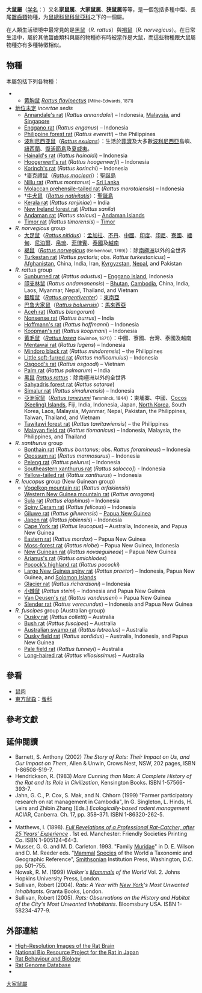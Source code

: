 {{主條目消歧義|本条目介绍的是大鼠属（''Rattus''）。關於'''大鼠'''和'''家鼠'''的其他意義，詳見「'''[[大鼠|大鼠]]'''」及「'''[[家鼠|家鼠]]'''」。关于动物实验用大鼠，詳見[[实验大鼠|实验大鼠]]。}}
{{Automatic taxobox
| fossil_range = {{fossil_range|[[早更新世|早更新世]]|現今}}
| image = Rattus norvegicus 1.jpg
| image_caption = [[褐鼠|褐鼠]] ''Rattus norvegicus''
| taxon= Rattus
| authority = {{le|G. Fischer|Gotthelf Fischer von Waldheim}}, 1803
| type_species=[[褐鼠|褐鼠]]<br>''Rattus norvegicus''
| type_species_authority=({{le|Berkenhout|John Berkenhout}}, 1769)
| subdivision_ranks = [[種_(生物)|種]]
| subdivision = [[#物種|64個物種]]
| synonyms =
*'''''Stenomys''''' Thomas, 1910
}}

'''大鼠屬'''（[[学名|学名]]：{{lang|la|''Rattus''}}）又名'''家鼠属'''、'''大家鼠属'''、'''狭鼠属'''等等，是一個包括多種中型、長尾[[齧齒類|齧齒類]]物種，为[[鼠總科|鼠總科]][[鼠科|鼠科]][[鼠亞科|鼠亞科]]之下的一個屬。

在人類生活環境中最常見的是[[黑鼠|黑鼠]]（''R. rattus''）與[[褐鼠|褐鼠]]（''R. norvegicus''）。在日常生活中，屬於其他齧齒類科與屬的物種亦有時被當作是大鼠，而這些物種跟大鼠屬物種亦有多種特徵相似。

==物種==
{{翻译|time=2018-08-06T14:14:15+00:00}}
本屬包括下列各物種：
** [[黄胸鼠|黄胸鼠]] ''[[Rattus_flavipectus|Rattus flavipectus]]'' <small>(Milne-Edwards, 1871)</small>
*[[地位未定|地位未定]] ''incertae sedis''
** [[Annandale's_rat|Annandale's rat]] (''Rattus annandalei'') – Indonesia, [[Malaysia|Malaysia]], and [[Singapore|Singapore]]
** [[Enggano_rat|Enggano rat]] (''Rattus enganus'') – Indonesia
** [[Philippine_forest_rat|Philippine forest rat]] (''Rattus everetti'') – the Philippines
** [[波利尼西亚鼠|波利尼西亚鼠]]（''[[Rattus_exulans|Rattus exulans]]''）：生活於[[菲濟|菲濟]]及大多數[[波利尼西亞|波利尼西亞]]島嶼、[[紐西蘭|紐西蘭]]、[[復活節島|復活節島]]及[[夏威夷|夏威夷]]。
** [[Hainald's_rat|Hainald's rat]] (''Rattus hainaldi'') – Indonesia
** [[Hoogerwerf's_rat|Hoogerwerf's rat]] (''Rattus hoogerwerfi'') – Indonesia
** [[Korinch's_rat|Korinch's rat]] (''Rattus korinchi'') – Indonesia
** †[[麥克禮鼠|麥克禮鼠]]（''[[Rattus_macleari|Rattus macleari]]''）：[[聖誕島|聖誕島]]
** [[Nillu_rat|Nillu rat]] (''Rattus montanus'') – [[Sri_Lanka|Sri Lanka]]
** [[Molaccan_prehensile-tailed_rat|Molaccan prehensile-tailed rat]] (''Rattus morotaiensis'') – Indonesia
** †[[牛犬鼠|牛犬鼠]]（''[[Rattus_nativitatis|Rattus nativitatis]]''）：[[聖誕島|聖誕島]]
** [[Kerala_rat|Kerala rat]] (''Rattus ranjiniae'') – India
** [[New_Ireland_forest_rat|New Ireland forest rat]] (''Rattus sanila'')
** [[Andaman_rat|Andaman rat]] (''Rattus stoicus'') – [[Andaman_Islands|Andaman Islands]]
** [[Timor_rat|Timor rat]] (''Rattus timorensis'') – [[Timor|Timor]]
*''R. norvegicus'' group
** [[大足鼠|大足鼠]]（''[[Rattus_nitidus|Rattus nitidus]]''）：[[孟加拉|孟加拉]]、[[不丹|不丹]]、[[中國|中國]]、[[印度|印度]]、[[印尼|印尼]]、[[寮國|寮國]]、[[緬甸|緬甸]]、[[尼泊爾|尼泊爾]]、[[帛琉|帛琉]]、[[菲律賓|菲律賓]]、[[泰國|泰國]]及[[越南|越南]]
** [[褐鼠|褐鼠]]（''[[Rattus_norvegicus|Rattus norvegicus]]'' <small>(Berkenhout, 1769)</small>）：除[[南極洲|南極洲]]以外的全世界
** [[Turkestan_rat|Turkestan rat]] (''Rattus pyctoris''; obs. ''Rattus turkestanicus'') – [[Afghanistan|Afghanistan]], China, India, Iran, [[Kyrgyzstan|Kyrgyzstan]], [[Nepal|Nepal]], and Pakistan
*''R. rattus'' group
** [[Sunburned_rat|Sunburned rat]] (''Rattus adustus'') – [[Enggano_Island|Enggano Island]], Indonesia
** [[印支林鼠|印支林鼠]] (''Rattus andamanensis'') – [[Bhutan|Bhutan]], [[Cambodia|Cambodia]], China, India, Laos, Myanmar, Nepal, Thailand, and Vietnam
** [[銀腹鼠|銀腹鼠]]（''[[Rattus_argentiventer|Rattus argentiventer]]''）：[[東南亞|東南亞]]
** [[巴鲁大家鼠|巴鲁大家鼠]]（''[[Rattus_baluensis|Rattus baluensis]]''）：[[馬來西亞|馬來西亞]]
** [[Aceh_rat|Aceh rat]] (''Rattus blangorum'')
** [[Nonsense_rat|Nonsense rat]] (''Rattus burrus'') – India
** [[Hoffmann's_rat|Hoffmann's rat]] (''Rattus hoffmanni'') – Indonesia
** [[Koopman's_rat|Koopman's rat]] (''Rattus koopmani'') – Indonesia
** [[黄毛鼠|黄毛鼠]]（''[[Rattus_losea|Rattus losea]]'' <small>(Swinhoe, 1871)</small>）：中國、寮國、台灣、泰國及越南
** [[Mentawai_rat|Mentawai rat]] (''Rattus lugens'') – Indonesia
** [[Mindoro_black_rat|Mindoro black rat]] (''Rattus mindorensis'') – the Philippines
** [[Little_soft-furred_rat|Little soft-furred rat]] (''Rattus mollicomulus'') – Indonesia
** [[Osgood's_rat|Osgood's rat]] (''Rattus osgoodi'') – Vietnam
** [[Palm_rat|Palm rat]] (''Rattus palmarum'') – India
** [[黑鼠|黑鼠]] ''[[Rattus_rattus|Rattus rattus]]''：除南極洲以外的全世界
** [[Sahyadris_forest_rat|Sahyadris forest rat]] (''Rattus satarae'')
** [[Simalur_rat|Simalur rat]] (''Rattus simalurensis'') – Indonesia
** [[亞洲家鼠|亞洲家鼠]]（''[[Rattus_tanezumi|Rattus tanezumi]]'' <small>Temminck, 1844</small>）：柬埔寨、中國、[[Cocos_(Keeling)_Islands|Cocos (Keeling) Islands]], Fiji, India, Indonesia, Japan, [[North_Korea|North Korea]], South Korea, Laos, Malaysia, Myanmar, Nepal, Pakistan, the Philippines, Taiwan, Thailand, and Vietnam
** [[Tawitawi_forest_rat|Tawitawi forest rat]] (''Rattus tawitawiensis'') – the Philippines
** [[Malayan_field_rat|Malayan field rat]] (''Rattus tiomanicus'') – Indonesia, Malaysia, the Philippines, and Thailand
*''R. xanthurus'' group
** [[Bonthain_rat|Bonthain rat]] (''Rattus bontanus''; obs. ''Rattus foramineus'') – Indonesia
** [[Opossum_rat|Opossum rat]] (''Rattus marmosurus'') – Indonesia
** [[Peleng_rat|Peleng rat]] (''Rattus pelurus'') – Indonesia
** [[Southeastern_xanthurus_rat|Southeastern xanthurus rat]] (''Rattus salocco]'') - Indonesia
** [[Yellow-tailed_rat|Yellow-tailed rat]] (''Rattus xanthurus'') – Indonesia
*''R. leucopus'' group (New Guinean group)
** [[Vogelkop_mountain_rat|Vogelkop mountain rat]] (''Rattus arfakiensis'')
** [[Western_New_Guinea_mountain_rat|Western New Guinea mountain rat]] (''Rattus arrogans'')
** [[Sula_rat|Sula rat]] (''Rattus elaphinus'') – Indonesia
** [[Spiny_Ceram_rat|Spiny Ceram rat]] (''Rattus feliceus'') – Indonesia
** [[Giluwe_rat|Giluwe rat]] (''Rattus giluwensis'') – [[Papua_New_Guinea|Papua New Guinea]]
** [[Japen_rat|Japen rat]] (''Rattus jobiensis'') – Indonesia
** [[Cape_York_rat|Cape York rat]] (''Rattus leucopus'') – Australia, Indonesia, and Papua New Guinea
** [[Eastern_rat|Eastern rat]] (''Rattus mordax'') – Papua New Guinea
** [[Moss-forest_rat|Moss-forest rat]] (''Rattus niobe'') – Papua New Guinea, Indonesia
** [[New_Guinean_rat|New Guinean rat]] (''Rattus novaeguineae'') – Papua New Guinea
** [[Arianus's_rat|Arianus's rat]] (''Rattus omichlodes'')
** [[Pocock’s_highland_rat|Pocock’s highland rat]] (''Rattus pococki'')
** [[Large_New_Guinea_spiny_rat|Large New Guinea spiny rat]] (''Rattus praetor'') – Indonesia, Papua New Guinea, and [[Solomon_Islands|Solomon Islands]]
** [[Glacier_rat|Glacier rat]] (''Rattus richardsoni'') – Indonesia
** [[小棘鼠|小棘鼠]] (''Rattus steini'') – Indonesia and Papua New Guinea
** [[Van_Deusen's_rat|Van Deusen's rat]] (''Rattus vandeuseni'') – Papua New Guinea
** [[Slender_rat|Slender rat]] (''Rattus verecundus'') – Indonesia and Papua New Guinea
*''R. fuscipes'' group (Australian group)
** [[Dusky_rat|Dusky rat]] (''Rattus colletti'') – Australia
** [[Bush_rat|Bush rat]] (''Rattus fuscipes'') – Australia
** [[Australian_swamp_rat|Australian swamp rat]] (''Rattus lutreolus'') – Australia
** [[Dusky_field_rat|Dusky field rat]] (''Rattus sordidus'') – Australia, Indonesia, and Papua New Guinea
** [[Pale_field_rat|Pale field rat]] (''Rattus tunneyi'') – Australia
** [[Long-haired_rat|Long-haired rat]] (''Rattus villosissimus'') – Australia

==參看==
*[[鼠肉|鼠肉]]
* [[東方鼠蝨|東方鼠蝨]]：[[蚤科|蚤科]]

==參考文獻==
{{Reflist|colwidth=30em}}

==延伸閱讀==
* Barnett, S. Anthony (2002) ''The Story of Rats: Their Impact on Us, and Our Impact on Them'', Allen & Unwin, Crows Nest, NSW, 202 pages, ISBN 1-86508-519-7.
* Hendrickson, R. (1983) ''More Cunning than Man: A Complete History of the Rat and its Role in Civilization'', Kensington Books. ISBN 1-57566-393-7.
* Jahn, G. C., P. Cox, S. Mak, and N. Chhorn (1999) "Farmer participatory research on rat management in Cambodia", In G. Singleton, L. Hinds, H. Leirs and Zhibin Zhang [Eds.] ''Ecologically-based rodent management'' ACIAR, Canberra. Ch. 17, pp. 358–371. ISBN 1-86320-262-5.
* {{cite journal | last1 = Leung | first1 = LKP | last2 = Cox | first2 = Peter G. | last3 = Jahn | first3 = G. C. | last4 = Nugent | first4 = Robert | year = 2002 | title = Evaluating rodent management with Cambodian rice farmers | url = | journal = Cambodian Journal of Agriculture | volume = 5 | issue = | pages = 21–26 }}
*  Matthews, I. (1898). [http://www.gutenberg.org/files/17243/17243-h/17243-h.htm#startoftext ''Full Revelations of a Professional Rat-Catcher, after 25 Years’ Experience''] {{Wayback|url=http://www.gutenberg.org/files/17243/17243-h/17243-h.htm#startoftext |date=20201222195822 }}. 1st ed. Manchester: Friendly Societies Printing Co. ISBN 1-905124-64-3.
* Musser, G. G. and M. D. Carleton. 1993. "Family [[Muridae|Muridae]]" in D. E. Wilson and D. M. Reeder eds. "[[Mammal|Mammal]] [[Species|Species]] of the World a Taxonomic and Geographic Reference", [[Smithsonian|Smithsonian]] Institution Press, Washington, D.C. pp. 501–755.
* Nowak, R. M. (1999) ''Walker's [[Mammal|Mammal]]s of the World'' Vol. 2. Johns Hopkins University Press, London.
* Sullivan, Robert (2004). ''Rats: A Year with [[New_York_City|New York]]'s Most Unwanted Inhabitants''. Granta Books, London.
* Sullivan, Robert (2005). ''Rats: Observations on the History and Habitat of the City's Most Unwanted Inhabitants''. Bloomsbury USA. ISBN 1-58234-477-9.

==外部連結==
{{commons category|Rats}}
* [https://web.archive.org/web/20160303202127/http://brainmaps.org/index.php?p=speciesdata&species=rattus-norvegicus High-Resolution Images of the Rat Brain]
* [https://web.archive.org/web/20050429174806/http://www.anim.med.kyoto-u.ac.jp/NBR/home.htm National Bio Resource Project for the Rat in Japan]
* [http://www.ratbehavior.org/rats.html Rat Behaviour and Biology]{{Wayback|url=http://www.ratbehavior.org/rats.html |date=20070410135419 }}
* [http://rgd.mcw.edu/ Rat Genome Database]{{Wayback|url=http://rgd.mcw.edu/ |date=20070316054502 }}
*{{Wikisource-inline|list=
**{{Cite NIE|wstitle=Rat|year=1905|short=x |noicon=x}}
**{{Cite EB1911|wstitle=Rat|short=x |noicon=x}}
**{{Cite Americana|short=1|wstitle=Rat|year=1920|noicon=x}}
}}

{{模式生物}}
{{Taxonbar}}

{{Authority control}}
[[Category:大家鼠屬|]]